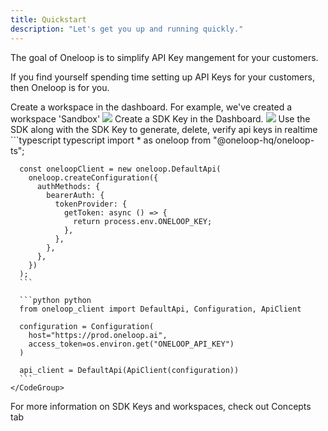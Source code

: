 ```yaml
---
title: Quickstart
description: "Let's get you up and running quickly."
---
```


The goal of Oneloop is to simplify API Key mangement for your customers.

If you find yourself spending time setting up API Keys for your customers, then Oneloop is for you.

<Steps>
  <Step title="Create Workspace">
    Create a workspace in the dashboard. For example, we've created a workspace 'Sandbox'
    <Frame caption="Here we created a workspace 'Sandbox'">
      <img src="/images/create_workspace.png" />
    </Frame>
  </Step>
  <Step title="Create Root Key">
    Create a SDK Key in the Dashboard.
    <img src="/images/create_root_key.png" />
  </Step>
  <Step title="Use the SDK">
    Use the SDK along with the SDK Key to generate, delete, verify api keys in realtime
    <CodeGroup>
      ```typescript typescript
      import * as oneloop from "@oneloop-hq/oneloop-ts";

      const oneloopClient = new oneloop.DefaultApi(
        oneloop.createConfiguration({
          authMethods: {
            bearerAuth: {
              tokenProvider: {
                getToken: async () => {
                  return process.env.ONELOOP_KEY;
                },
              },
            },
          },
        })
      );
      ```

      ```python python
      from oneloop_client import DefaultApi, Configuration, ApiClient

      configuration = Configuration(
        host="https://prod.oneloop.ai",
        access_token=os.environ.get("ONELOOP_API_KEY")
      )

      api_client = DefaultApi(ApiClient(configuration))
      ```
    </CodeGroup>
  </Step>
</Steps>

For more information on SDK Keys and workspaces, check out Concepts tab
